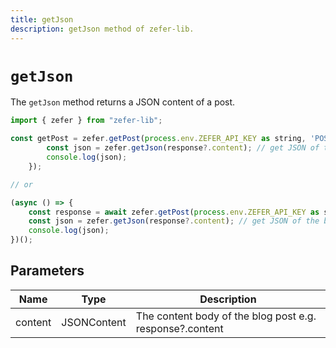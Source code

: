 ```yaml
---
title: getJson
description: getJson method of zefer-lib.
---
```


# `getJson`

The `getJson` method returns a JSON content of a post.

```javascript
import { zefer } from "zefer-lib";

const getPost = zefer.getPost(process.env.ZEFER_API_KEY as string, 'POST_ID or SLUG/TITLE_ID').then((response) => {  // get specific post
        const json = zefer.getJson(response?.content); // get JSON of the blog post content
        console.log(json);
    });

// or

(async () => {
    const response = await zefer.getPost(process.env.ZEFER_API_KEY as string, 'POST_ID or SLUG/TITLE_ID'); // get specific post
    const json = zefer.getJson(response?.content); // get JSON of the blog post content
    console.log(json);
})();
```

## Parameters

| Name    | Type        | Description                                              |
| ------- | ----------- | -------------------------------------------------------- |
| content | JSONContent | The content body of the blog post e.g. response?.content |
